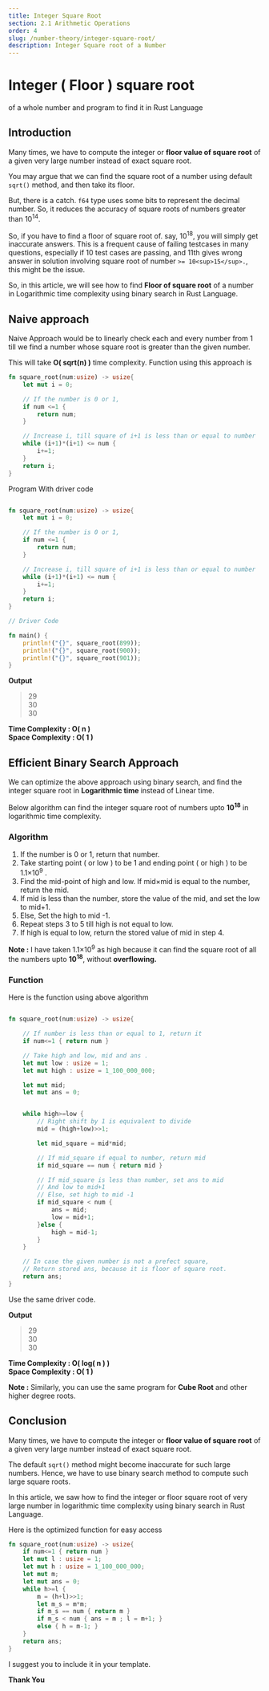 ```yaml
---
title: Integer Square Root
section: 2.1 Arithmetic Operations
order: 4
slug: /number-theory/integer-square-root/
description: Integer Square root of a Number
---
```


# Integer ( Floor ) square root
of a whole number and program to find it in Rust Language

## Introduction

Many times, we have to compute the integer or **floor value of square root** of a given very large number instead of  exact square root.

You may argue that we can find the square root of a number using default `sqrt()` method, and then take its floor.

But, there is a catch. `f64` type uses some bits to represent the decimal number. So, it reduces the accuracy of square roots of numbers greater than 10<sup>14</sup>.

So, if you have to find a floor of square root of. say, 10<sup>18</sup>, you will simply get inaccurate answers.
This is a frequent cause of failing testcases in many questions, especially if 10 test cases are passing, and 11th gives wrong answer in solution involving square root of number `>= 10<sup>15</sup>.`, this might be the issue.

So, in this article, we will see how to find **Floor of square root** of a number in Logarithmic time complexity using binary search in Rust Language.

## Naive approach

Naive Approach would be to linearly check each and every number from 1 till we find a number whose square root is greater than the given number.

This will take **O( sqrt(n) )** time complexity. Function using this approach is

```rust
fn square_root(num:usize) -> usize{
    let mut i = 0;

    // If the number is 0 or 1,
    if num <=1 {
        return num;
    }

    // Increase i, till square of i+1 is less than or equal to number
    while (i+1)*(i+1) <= num {
        i+=1;
    }
    return i;
}
```

Program With driver code

```rust

fn square_root(num:usize) -> usize{
    let mut i = 0;

    // If the number is 0 or 1,
    if num <=1 {
        return num;
    }

    // Increase i, till square of i+1 is less than or equal to number
    while (i+1)*(i+1) <= num {
        i+=1;
    }
    return i;
}

// Driver Code

fn main() {
    println!("{}", square_root(899));
    println!("{}", square_root(900));
    println!("{}", square_root(901));
}
```

**Output**

> 29 <br/>
30 <br/>
30

**Time Complexity : O( n )** <br/>
**Space Complexity : O( 1 )**


## Efficient Binary Search Approach

We can optimize the above approach using binary search, and find the integer square root in  **Logarithmic time** instead of Linear time.

Below algorithm can find the integer square root of numbers upto **10<sup>18</sup>** in logarithmic time complexity.

### Algorithm

1. If the number is 0 or 1, return that number.
2. Take starting point ( or low ) to be 1 and ending point ( or high ) to be 1.1×10<sup>9</sup> .
3. Find the mid-point of high and low. If mid×mid is equal to the number, return the mid.
4. If mid is less than the number, store the value of the mid, and set the low to mid+1.
5. Else, Set the high to mid -1.
6. Repeat steps 3 to 5 till high is not equal to low.
7. If high is equal to low, return the stored value of mid in step 4.

**Note :** I have taken 1.1×10<sup>9</sup> as high because it can find the square root of all the numbers upto  **10<sup>18</sup>**, without **overflowing.**

### Function

Here is the function using above algorithm

```rust

fn square_root(num:usize) -> usize{

    // If number is less than or equal to 1, return it
    if num<=1 { return num }

    // Take high and low, mid and ans .
    let mut low : usize = 1;
    let mut high : usize = 1_100_000_000;

    let mut mid;
    let mut ans = 0;


    while high>=low {
        // Right shift by 1 is equivalent to divide
        mid = (high+low)>>1;

        let mid_square = mid*mid;

        // If mid_square if equal to number, return mid
        if mid_square == num { return mid }

        // If mid_square is less than number, set ans to mid
        // And low to mid+1
        // Else, set high to mid -1
        if mid_square < num {
            ans = mid;
            low = mid+1;
        }else {
            high = mid-1;
        }
    }

    // In case the given number is not a prefect square,
    // Return stored ans, because it is floor of square root.
    return ans;
}
```

Use the same driver code.

**Output**

> 29 <br/>
30 <br/>
30

**Time Complexity : O( log( n ) )** <br/>
**Space Complexity : O( 1 )**


**Note :** Similarly, you can use the same program for **Cube Root** and other higher degree roots.

## Conclusion

Many times, we have to compute the integer or **floor value of square root** of a given very large number instead of  exact square root.

The default `sqrt()` method might become inaccurate for such large numbers. Hence, we have to use binary search method to compute such large square roots.

In this article, we saw how to find the integer or floor square root of very large number in logarithmic time complexity using binary search in Rust Language.

Here is the optimized function for easy access

```rust
fn square_root(num:usize) -> usize{
    if num<=1 { return num }
    let mut l : usize = 1;
    let mut h : usize = 1_100_000_000;
    let mut m;
    let mut ans = 0;
    while h>=l {
        m = (h+l)>>1;
        let m_s = m*m;
        if m_s == num { return m }
        if m_s < num { ans = m ; l = m+1; }
        else { h = m-1; }
    }
    return ans;
}
```

I suggest you to include it in your template.

**Thank You**

